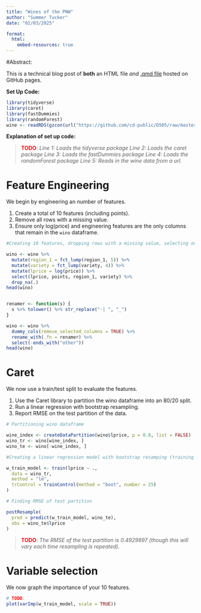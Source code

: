 ---
title: "Wines of the PNW"
author: "Summer Tucker"
date: "02/03/2025"

format: 
  html:
    embed-resources: true
---



#Abstract:

This is a technical blog post of **both** an HTML file *and* [.qmd file](/wine_features.qmd) hosted on GitHub pages.

**Set Up Code:**
```{r}
library(tidyverse)
library(caret)
library(fastDummies)
library(randomForest)
wine <- readRDS(gzcon(url("https://github.com/cd-public/D505/raw/master/dat/wine.rds")))
```

**Explanation of set up code:**

> <span style="color:red;font-weight:bold">TODO</span>: 
*Line 1: Loads the tidyverse package
Line 2: Loads the caret package
Line 3: Loads the fastDummies package
Line 4: Loads the randomForest package
Line 5: Reads in the wine data from a url.
*

# Feature Engineering

We begin by engineering an number of features.

1. Create a total of 10 features (including points). 
2. Remove all rows with a missing value. 
3. Ensure only log(price) and engineering features are the only columns that remain in the `wino` dataframe.

```{r}
#Creating 10 features, dropping rows with a missing value, selecting only log(price) and the other 10 features

wino <- wine %>%
  mutate(region_1 = fct_lump(region_1, 5)) %>%    
  mutate(variety = fct_lump(variety, 4)) %>%    
  mutate(lprice = log(price)) %>%              
  select(lprice, points, region_1, variety) %>%
  drop_na(.)
head(wino)


renamer <- function(s) {
  s %>% tolower() %>% str_replace("-| ", "_")
}

wino <- wino %>%
  dummy_cols(remove_selected_columns = TRUE) %>%
  rename_with(.fn = renamer) %>%
  select(-ends_with("other"))
head(wino)


```

# Caret

We now use a train/test split to evaluate the features.

1. Use the Caret library to partition the wino dataframe into an 80/20 split. 
2. Run a linear regression with bootstrap resampling. 
3. Report RMSE on the test partition of the data.

```{r}
# Partitioning wino dataframe

wine_index <- createDataPartition(wino$lprice, p = 0.8, list = FALSE)
wino_tr <- wino[wine_index, ]
wino_te <- wino[-wine_index, ]

```

```{r}
#Creating a linear regression model with bootstrap resamping (training partition)

w_train_model <- train(lprice ~ .,
  data = wino_tr,
  method = "lm",
  trControl = trainControl(method = "boot", number = 25)
)

# Finding RMSE of test partition

postResample(
  pred = predict(w_train_model, wino_te),
  obs = wino_te$lprice
)


```

> <span style="color:red;font-weight:bold">TODO</span>: 
*The RMSE of the test partition is 0.4929897 (though this will vary each time resampling is repeated).
*

# Variable selection

We now graph the importance of your 10 features.

```{r}
# TODO: 
plot(varImp(w_train_model, scale = TRUE))
```